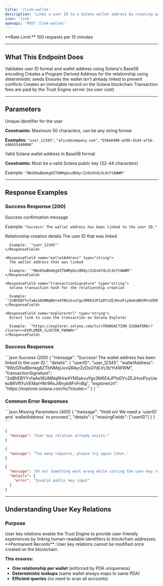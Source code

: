 ```yaml
---
title: '/link-wallet'
description: 'Links a user ID to a Solana wallet address by creating an on-chain relationship record.'
icon: 'link'
openapi: 'POST /link-wallet'
---
```


<Info>
**Rate Limit:** 100 requests per 15 minutes
</Info>

---

## What This Endpoint Does

<Steps>
  <Step title="Parameter Validation">
    Validates user ID format and wallet address using Solana's Base58 encoding
  </Step>
  <Step title="PDA Generation">
    Creates a Program Derived Address for the relationship using deterministic seeds
  </Step>
  <Step title="Duplicate Check">
    Ensures the wallet isn't already linked to prevent conflicts
  </Step>
  <Step title="On-Chain Storage">
    Creates an immutable record on the Solana blockchain
  </Step>
  <Step title="Server Sponsorship">
    Transaction fees are paid by the Trust Engine server (no user cost)
  </Step>
</Steps>

---

## Parameters

<ResponseField name="userID" type="string" required>
  Unique identifier for the user
  
  **Constraints:** Maximum 50 characters, can be any string format
  
  **Examples:** `"user_12345"`, `"alice@company.com"`, `"550e8400-e29b-41d4-a716-446655440000"`
</ResponseField>

<ResponseField name="walletAddress" type="string" required>
  Valid Solana wallet address in Base58 format
  
  **Constraints:** Must be a valid Solana public key (32-44 characters)
  
  Example: `"9WzDXwBbmkg8ZTbNMqUxvQRAyrZzDsGYdLVL9zYtAWWM"`
</ResponseField>

---



## Response Examples

### Success Response (200)

<ResponseField name="message" type="string">
  Success confirmation message
  
  Example: `"Success! The wallet address has been linked to the user ID."`
</ResponseField>

<ResponseField name="details" type="object">
  Relationship creation details
  
  <Expandable title="Details Object">
    <ResponseField name="userID" type="string">
      The user ID that was linked
      
      Example: `"user_12345"`
    </ResponseField>
    
    <ResponseField name="walletAddress" type="string">
      The wallet address that was linked
      
      Example: `"9WzDXwBbmkg8ZTbNMqUxvQRAyrZzDsGYdLVL9zYtAWWM"`
    </ResponseField>
    
    <ResponseField name="transactionSignature" type="string">
      Solana transaction hash for the relationship creation
      
      Example: `"2nBhEBYYvfaAe16UMNqRHre4YNSskvuYgx3M6E4JP1oDYvZEJHvoPzyUwkoB6VRYuVEMarHNr9RxJWnyb8FnFnBg"`
    </ResponseField>
    
    <ResponseField name="explorerUrl" type="string">
      Direct link to view the transaction on Solana Explorer
      
      Example: `"https://explorer.solana.com/tx/<TRANSACTION_SIGNATURE>?cluster=<EXPLORER_CLUSTER_PARAM>"`
    </ResponseField>
  </Expandable>
</ResponseField>

### Success Responses

<CodeGroup>
```json Success (200)
{
  "message": "Success! The wallet address has been linked to the user ID.",
  "details": {
    "userID": "user_12345",
    "walletAddress": "9WzDXwBbmkg8ZTbNMqUxvQRAyrZzDsGYdLVL9zYtAWWM",
    "transactionSignature": "2nBhEBYYvfaAe16UMNqRHre4YNSskvuYgx3M6E4JP1oDYvZEJHvoPzyUwkoB6VRYuVEMarHNr9RxJWnyb8FnFnBg",
    "explorerUrl": "https://explorer.solana.com/tx/<TRANSACTION_SIGNATURE>?cluster=<EXPLORER_CLUSTER_PARAM>"
  }
}
```
</CodeGroup>

### Common Error Responses

<CodeGroup>
```json Missing Parameters (400)
{
  "message": "Hold on! We need a `userID` and `walletAddress` to proceed.",
  "details": {
    "missingFields": ["userID"]
  }
}
```

```json Relation Already Exists (400)
{
  "message": "User key relation already exists."
}
```

```json Rate Limit (429)
{
  "message": "Too many requests, please try again later."
}
```

```json Server Error (500)
{
  "message": "Oh no! Something went wrong while storing the user-key relation.",
  "details": {
    "error": "Invalid public key input"
  }
}
```
</CodeGroup>

---

## Understanding User Key Relations

### Purpose
<Info>
User key relations enable the Trust Engine to provide user-friendly experiences by linking human-readable identifiers to blockchain addresses.
<Warning>
**Permanent Records**: User key relations cannot be modified once created on the blockchain.
</Warning>
</Info>


**This ensures:**
- **One relationship per wallet** (enforced by PDA uniqueness)
- **Deterministic lookups** (same wallet always maps to same PDA)
- **Efficient queries** (no need to scan all accounts)